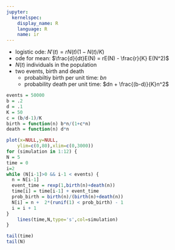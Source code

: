 ```yaml
---
jupyter:
  kernelspec:
    display_name: R
    language: R
    name: ir
---
```


+ logistic ode: $N'(t) = rN(t)(1 - N(t)/K)$
+ ode for mean:  $\frac{d}{dt}E(N) = rE(N) - \frac{r}{K} E(N^2)$
+ $N(t)$ individuals in the population
+ two events, birth and death
  + probabiltiy birth per unit time: $bn$ 
  + probability death per unit time: $dn + \frac{(b-d)}{K}n^2$

```r
events = 50000
b = .2
d = .1
K = 50
c = (b/d-1)/K
birth = function(n) b*n/(1+c*n)
death = function(n) d*n 

plot(x=NULL,y=NULL,
    ylim=c(0,80),xlim=c(0,3000))
for (simulation in 1:12) {
N = 5
time = 0
i=2
while (N[i-1]>0 && i-1 < events) {
  n = N[i-1]
  event_time = rexp(1,birth(n)+death(n))
  time[i] = time[i-1] + event_time
  prob_birth = birth(n)/(birth(n)+death(n))
  N[i] = n +  2*(runif(1) < prob_birth) - 1
  i = i + 1
}
    lines(time,N,type='s',col=simulation)
}
```


```r
tail(time)
tail(N)
```

